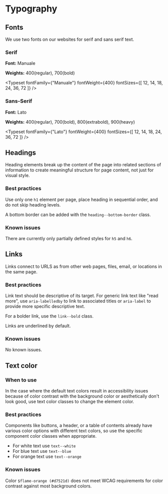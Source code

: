 
<Meta title="Global/Typography" />

# Typography

## Fonts
We use two fonts on our websites for serif and sans serif text.

### Serif
**Font:** Manuale

**Weights:** 400(regular), 700(bold)

<Typeset
  fontFamily={"Manuale"}
  fontWeight={400}
  fontSizes={[
    12, 14, 18, 24, 36, 72
  ]}
/>


### Sans-Serif
**Font:** Lato

**Weights:** 400(regular), 700(bold), 800(extrabold), 900(heavy)

<Typeset
  fontFamily={"Lato"}
  fontWeight={400}
  fontSizes={[
    12, 14, 18, 24, 36, 72
  ]}
/>

## Headings

Heading elements break up the content of the page into related sections of information to create
meaningful structure for page content, not just for visual style.

### Best practices

Use only one `h1` element per page, place heading in sequential order, and do not skip heading levels.

A bottom border can be added with the `heading--bottom-border` class.

### Known issues

There are currently only partially defined styles for `h5` and `h6`.

<Story story={headingsStories.headings} />

## Links
Links connect to URLS as from other web pages, files, email, or locations in the same page.

### Best practices

Link text should be descriptive of its target. For generic link text like "read more", use
`aria-labelledby` to link to associated titles or `aria-label` to provide more specific
descriptive text.

For a bolder link, use the `link--bold` class.

Links are underlined by default.

### Known issues

No known issues.

<Story story={linkStories.links} />

## Text color

### When to use
In the case where the default text colors result in accessibility issues because of color
contrast with the background color or aesthetically don't look good, use text color classes
to change the element color.

### Best practices
Components like buttons, a header, or a table of contents already have various color options 
with different text colors, so use the specific component color classes when appropriate.

- For white text use `text--white`
- For blue text use `text--blue`
- For orange text use `text--orange`

### Known issues

Color `$flame-orange (#d7521d)` does not meet WCAG requirements for color 
contrast against most background colors.

<Story story={textColorStories.textColor} />


